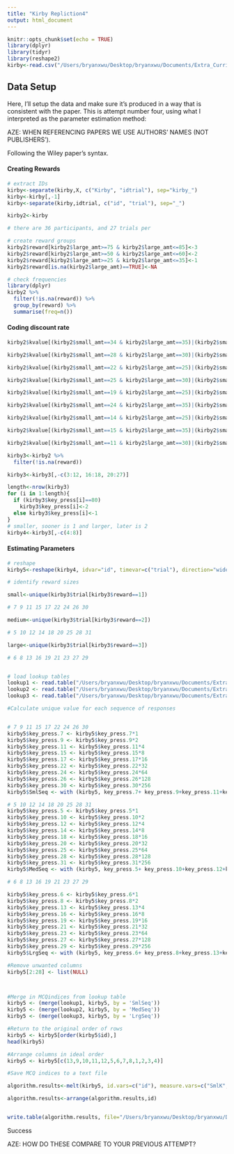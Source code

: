 ```yaml
---
title: "Kirby Repliction4"
output: html_document
---
```


```r
knitr::opts_chunk$set(echo = TRUE)
library(dplyr)
library(tidyr)
library(reshape2)
kirby<-read.csv("/Users/bryanxwu/Desktop/bryanxwu/Documents/Extra_Curricular/Research/Poldrack Lab/Practice/R-Practice-/Kirby/kirby.csv")
```


## Data Setup

Here, I'll setup the data and make sure it's produced in a way that is consistent with the paper. This is attempt number four, using what I interpreted as the parameter estimation method:

AZE: WHEN REFERENCING PAPERS WE USE AUTHORS' NAMES (NOT PUBLISHERS').

Following the Wiley paper's syntax. 

#### Creating Rewards
```r


# extract IDs 
kirby<-separate(kirby,X, c("Kirby", "idtrial"), sep="kirby_")
kirby<-kirby[,-1]
kirby<-separate(kirby,idtrial, c("id", "trial"), sep="_")

kirby2<-kirby

# there are 36 participants, and 27 trials per 

# create reward groups
kirby2$reward[kirby2$large_amt>=75 & kirby2$large_amt<=85]<-3
kirby2$reward[kirby2$large_amt>=50 & kirby2$large_amt<=60]<-2
kirby2$reward[kirby2$large_amt>=25 & kirby2$large_amt<=35]<-1
kirby2$reward[is.na(kirby2$large_amt)==TRUE]<-NA

# check frequencies 
library(dplyr)
kirby2 %>%
  filter(!is.na(reward)) %>%
  group_by(reward) %>%
  summarise(freq=n())
```

#### Coding discount rate 
```r
kirby2$kvalue[(kirby2$small_amt==34 & kirby2$large_amt==35)|(kirby2$small_amt==54 & kirby2$large_amt==55)|(kirby2$small_amt==78&kirby2$large_amt==80)]<-0.00016

kirby2$kvalue[(kirby2$small_amt==28 & kirby2$large_amt==30)|(kirby2$small_amt==47 & kirby2$large_amt==50)|(kirby2$small_amt==80 & kirby2$large_amt==85)]<-0.00040

kirby2$kvalue[(kirby2$small_amt==22 & kirby2$large_amt==25)|(kirby2$small_amt==54 & kirby2$large_amt==60)|(kirby2$small_amt==67 &kirby2$large_amt==75)]<-0.0010

kirby2$kvalue[(kirby2$small_amt==25 & kirby2$large_amt==30)|(kirby2$small_amt==49 & kirby2$large_amt==60)|(kirby2$small_amt==69&kirby2$large_amt==85)]<-0.0025

kirby2$kvalue[(kirby2$small_amt==19 & kirby2$large_amt==25)|(kirby2$small_amt==40& kirby2$large_amt==55)|(kirby2$small_amt==55&kirby2$large_amt==75)]<-0.0060

kirby2$kvalue[(kirby2$small_amt==24 & kirby2$large_amt==35)|(kirby2$small_amt==34 & kirby2$large_amt==50)|(kirby2$small_amt==54&kirby2$large_amt==80)]<-0.016

kirby2$kvalue[(kirby2$small_amt==14 & kirby2$large_amt==25)|(kirby2$small_amt==27 & kirby2$large_amt==50)|(kirby2$small_amt==41&kirby2$large_amt==75)]<-0.041

kirby2$kvalue[(kirby2$small_amt==15 & kirby2$large_amt==35)|(kirby2$small_amt==25 & kirby2$large_amt==60)|(kirby2$small_amt==33&kirby2$large_amt==80)]<-0.10

kirby2$kvalue[(kirby2$small_amt==11 & kirby2$large_amt==30)|(kirby2$small_amt==20 & kirby2$large_amt==55)|(kirby2$small_amt==31&kirby2$large_amt==85)]<-0.25

kirby3<-kirby2 %>%
  filter(!is.na(reward)) 

kirby3<-kirby3[,-c(3:12, 16:18, 20:27)]

length<-nrow(kirby3)
for (i in 1:length){
  if (kirby3$key_press[i]==80)
    kirby3$key_press[i]<-2
  else kirby3$key_press[i]<-1
}
# smaller, sooner is 1 and larger, later is 2
kirby4<-kirby3[,-c(4:8)]
```

#### Estimating Parameters 
``` r

# reshape
kirby5<-reshape(kirby4, idvar="id", timevar=c("trial"), direction="wide")

# identify reward sizes 

small<-unique(kirby3$trial[kirby3$reward==1])

# 7 9 11 15 17 22 24 26 30

medium<-unique(kirby3$trial[kirby3$reward==2])

# 5 10 12 14 18 20 25 28 31

large<-unique(kirby3$trial[kirby3$reward==3])

# 6 8 13 16 19 21 23 27 29 


# load lookup tables
lookup1 <- read.table("/Users/bryanxwu/Desktop/bryanxwu/Documents/Extra_Curricular/Research/Poldrack Lab/Practice/R-Practice-/Kirby/MCQ_Syntax/lookup1MCQ.txt", header = TRUE)
lookup2 <- read.table("/Users/bryanxwu/Desktop/bryanxwu/Documents/Extra_Curricular/Research/Poldrack Lab/Practice/R-Practice-/Kirby/MCQ_Syntax/lookup2MCQ.txt", header = TRUE)
lookup3 <- read.table("/Users/bryanxwu/Desktop/bryanxwu/Documents/Extra_Curricular/Research/Poldrack Lab/Practice/R-Practice-/Kirby/MCQ_Syntax/lookup3MCQ.txt", header = TRUE)

#Calculate unique value for each sequence of responses


# 7 9 11 15 17 22 24 26 30
kirby5$key_press.7 <- kirby5$key_press.7*1
kirby5$key_press.9 <- kirby5$key_press.9*2
kirby5$key_press.11 <- kirby5$key_press.11*4
kirby5$key_press.15 <- kirby5$key_press.15*8
kirby5$key_press.17 <- kirby5$key_press.17*16
kirby5$key_press.22 <- kirby5$key_press.22*32
kirby5$key_press.24 <- kirby5$key_press.24*64
kirby5$key_press.26 <- kirby5$key_press.26*128
kirby5$key_press.30 <- kirby5$key_press.30*256
kirby5$SmlSeq <- with (kirby5, key_press.7+ key_press.9+key_press.11+key_press.15+key_press.17+ key_press.22+key_press.24+key_press.26+key_press.30-510)

# 5 10 12 14 18 20 25 28 31
kirby5$key_press.5 <- kirby5$key_press.5*1
kirby5$key_press.10 <- kirby5$key_press.10*2
kirby5$key_press.12 <- kirby5$key_press.12*4
kirby5$key_press.14 <- kirby5$key_press.14*8
kirby5$key_press.18 <- kirby5$key_press.18*16
kirby5$key_press.20 <- kirby5$key_press.20*32
kirby5$key_press.25 <- kirby5$key_press.25*64
kirby5$key_press.28 <- kirby5$key_press.28*128
kirby5$key_press.31 <- kirby5$key_press.31*256
kirby5$MedSeq <- with (kirby5, key_press.5+ key_press.10+key_press.12+key_press.14+key_press.18+ key_press.20+key_press.25+key_press.28+key_press.31-510)

# 6 8 13 16 19 21 23 27 29 

kirby5$key_press.6 <- kirby5$key_press.6*1
kirby5$key_press.8 <- kirby5$key_press.8*2
kirby5$key_press.13 <- kirby5$key_press.13*4
kirby5$key_press.16 <- kirby5$key_press.16*8
kirby5$key_press.19 <- kirby5$key_press.19*16
kirby5$key_press.21 <- kirby5$key_press.21*32
kirby5$key_press.23 <- kirby5$key_press.23*64
kirby5$key_press.27 <- kirby5$key_press.27*128
kirby5$key_press.29 <- kirby5$key_press.29*256
kirby5$LrgSeq <- with (kirby5, key_press.6+ key_press.8+key_press.13+key_press.16+key_press.19+ key_press.21+key_press.23+key_press.27+key_press.29-510)

#Remove unwanted columns
kirby5[2:28] <- list(NULL)



#Merge in MCQindices from lookup table
kirby5 <- (merge(lookup1, kirby5, by = 'SmlSeq'))
kirby5 <- (merge(lookup2, kirby5, by = 'MedSeq'))
kirby5 <- (merge(lookup3, kirby5, by = 'LrgSeq'))

#Return to the original order of rows
kirby5 <- kirby5[order(kirby5$id),]
head(kirby5)

#Arrange columns in ideal order
kirby5 <- kirby5[c(13,9,10,11,12,5,6,7,8,1,2,3,4)]

#Save MCQ indices to a text file

algorithm.results<-melt(kirby5, id.vars=c("id"), measure.vars=c("SmlK", "MedK", "LrgK"), variable.name="reward", value.name="parameter.algorithm")

algorithm.results<-arrange(algorithm.results,id)


write.table(algorithm.results, file="/Users/bryanxwu/Desktop/bryanxwu/Documents/Extra_Curricular/Research/Poldrack Lab/Practice/R-Practice-/Kirby/MCQ_Syntax/MCQindices.txt", row.names=FALSE)
```
Success

AZE: HOW DO THESE COMPARE TO YOUR PREVIOUS ATTEMPT?